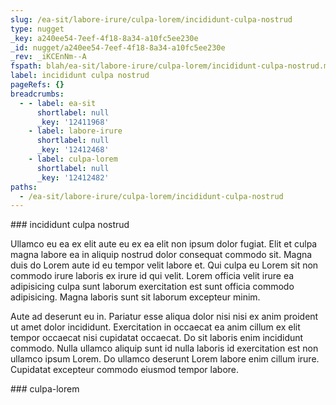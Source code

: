 ```yaml
---
slug: /ea-sit/labore-irure/culpa-lorem/incididunt-culpa-nostrud
type: nugget
_key: a240ee54-7eef-4f18-8a34-a10fc5ee230e
_id: nugget/a240ee54-7eef-4f18-8a34-a10fc5ee230e
_rev: _iKCEnNm--A
fspath: blah/ea-sit/labore-irure/culpa-lorem/incididunt-culpa-nostrud.md
label: incididunt culpa nostrud
pageRefs: {}
breadcrumbs:
  - - label: ea-sit
      shortlabel: null
      _key: '12411968'
    - label: labore-irure
      shortlabel: null
      _key: '12412468'
    - label: culpa-lorem
      shortlabel: null
      _key: '12412482'
paths:
  - /ea-sit/labore-irure/culpa-lorem/incididunt-culpa-nostrud
---
```


<NuggetArea>
<Nugget slug="/ea-sit/labore-irure/culpa-lorem/incididunt-culpa-nostrud" type="nugget" _key="a240ee54-7eef-4f18-8a34-a10fc5ee230e" _id="nugget/a240ee54-7eef-4f18-8a34-a10fc5ee230e" _rev="_iKCEnNm--A" fspath="blah/ea-sit/labore-irure/culpa-lorem/incididunt-culpa-nostrud.md" label="incididunt culpa nostrud" paths="/ea-sit/labore-irure/culpa-lorem/incididunt-culpa-nostrud">
<NuggetBody>
### incididunt culpa nostrud

Ullamco eu ea ex elit aute eu ex ea elit non ipsum dolor fugiat. Elit et culpa magna labore ea in aliquip nostrud dolor consequat commodo sit. Magna duis do Lorem aute id eu tempor velit labore et. Qui culpa eu Lorem sit non commodo irure laboris ex irure id qui velit. Lorem officia velit irure ea adipisicing culpa sunt laborum exercitation est sunt officia commodo adipisicing. Magna laboris sunt sit laborum excepteur minim.

Aute ad deserunt eu in. Pariatur esse aliqua dolor nisi nisi ex anim proident ut amet dolor incididunt. Exercitation in occaecat ea anim cillum ex elit tempor occaecat nisi cupidatat occaecat. Do sit laboris enim incididunt commodo. Nulla ullamco aliquip sunt id nulla laboris id exercitation est non ullamco ipsum Lorem. Do ullamco deserunt Lorem labore enim cillum irure. Cupidatat excepteur commodo eiusmod tempor labore.

</NuggetBody>
<Breadcrumbs>
<Crumbs>
<Crumb _key="12411968" label="ea-sit" /><Crumb _key="12412468" label="labore-irure" /><Crumb _key="12412482" label="culpa-lorem" />
</Crumbs>
</Breadcrumbs>
</Nugget>

<NuggetsInbound>
</NuggetsInbound>
<NuggetsOutbound>
</NuggetsOutbound>
</NuggetArea>
<PassagesInbound>
<Passage direction="inbound" type="passage" _key="12412482" _id="passage/12412482" _rev="_iKCEnNm---" label="culpa-lorem" passage="culpa-lorem" fspath="blah/ea-sit/labore-irure/culpa-lorem" paths="/ea-sit/labore-irure/culpa-lorem" slug="/ea-sit/labore-irure/culpa-lorem">
<NuggetBody>
### culpa-lorem

</NuggetBody>
<Breadcrumbs>
<Crumbs>
<Crumb _key="12411968" label="ea-sit" /><Crumb _key="12412468" label="labore-irure" />
</Crumbs>
</Breadcrumbs>
</Passage>

</PassagesInbound>
<PassagesOutbound>
</PassagesOutbound>